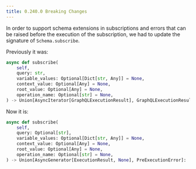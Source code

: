 ```yaml
---
title: 0.240.0 Breaking Changes
---
```

In order to support schema extensions in subscriptions and errors that can be
raised before the execution of the subscription, we had to update the signature
of `Schema.subscribe`.

Previously it was:

```python
async def subscribe(
    self,
    query: str,
    variable_values: Optional[Dict[str, Any]] = None,
    context_value: Optional[Any] = None,
    root_value: Optional[Any] = None,
    operation_name: Optional[str] = None,
) -> Union[AsyncIterator[GraphQLExecutionResult], GraphQLExecutionResult]:
```

Now it is:

```python
async def subscribe(
    self,
    query: Optional[str],
    variable_values: Optional[Dict[str, Any]] = None,
    context_value: Optional[Any] = None,
    root_value: Optional[Any] = None,
    operation_name: Optional[str] = None,
) -> Union[AsyncGenerator[ExecutionResult, None], PreExecutionError]:
```
